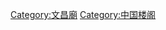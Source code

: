 {{Category_main}}
{{Category_more|文昌帝君|魁星}}

[[Category:文昌廟|Category:文昌廟]]
[[Category:中国楼阁|Category:中国楼阁]]